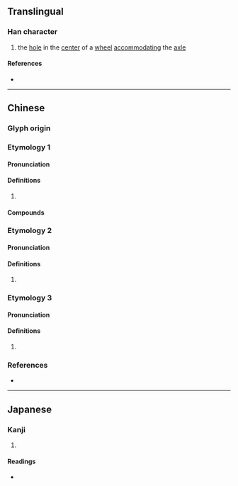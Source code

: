 {{character info/new}}
==Translingual==

===Han character===
{{Han char|rn=75|rad=木|as=13|sn=17|four=46994|canj=DRRD|ids=⿰木喿}}

# {{label|zh|archaic}} the [[hole]] in the [[center]] of a [[wheel]] [[accommodating]] the [[axle]]

====References====
* {{Han ref|kx=0555.350|dkj=15628|dj=0945.200|hdz=21301.140|uh=6A7E|ud=27262|bh=C0CF|bd=49359}}

----

==Chinese==

===Glyph origin===
{{Han etym}}

===Etymology 1===
{{zh-forms}}

====Pronunciation====
{{zh-pron
|m=sāo
|c=sou1
|mc=
|oc=
|cat=
}}

====Definitions====
{{zh-hanzi}}

# {{rfdef|zh}}

====Compounds====
{{zh-der|櫹橾}}

===Etymology 2===
{{zh-forms}}

====Pronunciation====
{{zh-pron
|m=shū
|c=syu1
|mc=y
|oc=y
|cat=
}}

====Definitions====
{{zh-hanzi}}

# {{rfdef|zh}}

===Etymology 3===
{{zh-forms}}

====Pronunciation====
{{zh-pron
|m=qiāo
|c=ciu1
|mc=
|oc=
|cat=
}}

====Definitions====
{{zh-hanzi}}

# {{rfdef|zh}}

===References===
* {{R:yue:mfccd}}

----

==Japanese==

===Kanji===
{{ja-kanji|grade=|rs=木13}}

# {{defn|lang=ja|sort=木13}}

====Readings====
* {{ja-readings|on=[[しゅ]] (shu), [[そう]] (sō), [[す]] (su)|kun=}}